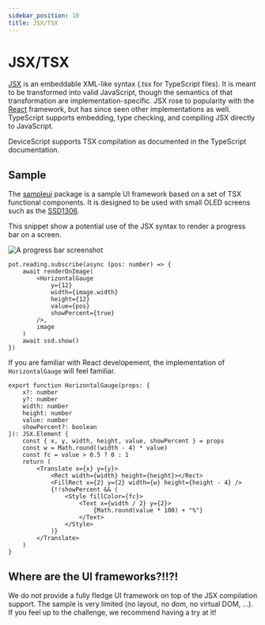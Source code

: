 ```yaml
---
sidebar_position: 10
title: JSX/TSX
---
```


# JSX/TSX

[JSX](https://www.typescriptlang.org/docs/handbook/jsx.html) is an embeddable XML-like syntax (.tsx for TypeScript files).
It is meant to be transformed into valid JavaScript,
though the semantics of that transformation are implementation-specific.
JSX rose to popularity with the [React](https://react.dev/) framework,
but has since seen other implementations as well. TypeScript supports embedding, type checking, and compiling JSX directly to JavaScript.

DeviceScript supports TSX compilation as documented in the TypeScript documentation.

## Sample

The [sampleui](https://github.com/microsoft/devicescript/tree/main/packages/sampleui) package is a sample UI framework based on a set of TSX functional components.
It is designed to be used with small OLED screens such as the [SSD1306](/api/drivers/ssd1306).

This snippet show a potential use of the JSX syntax to render a progress bar on a screen.

![A progress bar screenshot](./jsx.png)

```tsx skip
pot.reading.subscribe(async (pos: number) => {
    await renderOnImage(
        <HorizontalGauge
            y={12}
            width={image.width}
            height={12}
            value={pos}
            showPercent={true}
        />,
        image
    )
    await ssd.show()
})
```

If you are familiar with React developement, the implementation of `HorizontalGauge` will feel familiar.

```tsx skip
export function HorizontalGauge(props: {
    x?: number
    y?: number
    width: number
    height: number
    value: number
    showPercent?: boolean
}): JSX.Element {
    const { x, y, width, height, value, showPercent } = props
    const w = Math.round((width - 4) * value)
    const fc = value > 0.5 ? 0 : 1
    return (
        <Translate x={x} y={y}>
            <Rect width={width} height={height}></Rect>
            <FillRect x={2} y={2} width={w} height={height - 4} />
            {!!showPercent && (
                <Style fillColor={fc}>
                    <Text x={width / 2} y={2}>
                        {Math.round(value * 100) + "%"}
                    </Text>
                </Style>
            )}
        </Translate>
    )
}
```

## Where are the UI frameworks?!!?!

We do not provide a fully fledge UI framework on top of the JSX compilation support.
The sample is very limited (no layout, no dom, no virtual DOM, ...).
If you feel up to the challenge, we recommend having a try at it!
